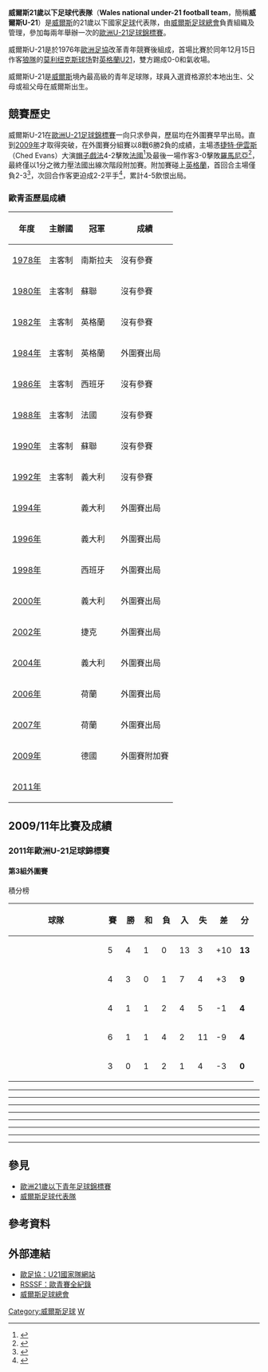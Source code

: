 {{National football team-2 
| Name               = 威爾斯U21<br />''Wales Under-21''
| Badge              = Football Association of Wales logo 2011.png
| Nickname           = 青龍（''Young Dragons''）
| Association        = [[威爾斯足球總會|威爾斯足球總會]]
| Confederation      = [[歐洲足協|歐洲足協]]（[[歐洲|歐洲]]）
| Coach              = {{flagicon|WAL}} 白賴仁·芬尼<br />（Brian Flynn，2004-）
| Most caps          = [[James_Thomas_(footballer)|占士·湯馬士]]<br />（James Thomas）
| Top scorer         = [[捷特·伊雲斯|-{zh-hans:契德·埃文斯;zh-hk:捷特·伊雲斯;zh-tw:契德·埃文斯;}-]]<br />（Ched Evans，11球）
| FIFA Trigramme     = [[Wales|WAL]]
| pattern_la1= |pattern_b1=_whitethinlines |pattern_ra1= |pattern_sh1=_white stripes
| leftarm1=FF0000 |body1=FF0000 |rightarm1=FF0000 |shorts1=FF0000 |socks1=FF0000
| pattern_la2= |pattern_b2= |pattern_ra2=|pattern_sh2=
| leftarm2=FFFA00 |body2=FFFA00 |rightarm2=FFFA00 |shorts2=007819 |socks2=FFFA00
| pattern_la3= |pattern_b3= _thinredsides|pattern_ra3=|pattern_sh3=
| leftarm3=FFFFFF |body3=FFFFFF |rightarm3=FFFFFF |shorts3=FFFFFF |socks3=FFFFFF
| First game         = {{fbu|21|ENG}} 0–0 威爾斯U-21 {{flagicon|WAL}}<br />（1976年12月15日，[[伍尔弗汉普顿|伍尔弗汉普顿]]，[[莫利纽克斯球场|莫利纽克斯球场]]）
| Largest win        = {{flagicon|WAL}} 威爾斯U-21 6–2 {{fbu-rt|21|CYP}}<br />（1993年10月22日，[[卡的夫|卡的夫]]，[[Ninian_Park|尼尼安公園球場]]）<br />及<br />{{flagicon|WAL}} 威爾斯U-21 5–1 {{fbu-rt|21|LUX}}<br />（2009年3月31日，[[Llanelli|拉內利]]，[[Parc_y_Scarlets|Parc y Scarlets]]）
| Largest loss       = {{fbu|21|ITA}} 8–1 威爾斯U-21 {{flagicon|WAL}}<br />（2003年9月5日，[[帕維亞|帕維亞]]，[[Stadio_Pietro_Fortunati|Stadio Pietro Fortunati]]）
| UEFAu21Champ apps  = --
| UEFAu21Champ first = --
| UEFAu21Champ best  = 外圍賽附加賽：[[2009年歐洲U-21足球錦標賽|2009年]]
}}
'''威爾斯21歲以下足球代表隊'''（'''Wales national under-21 football team'''，簡稱'''威爾斯U-21'''）是[[威爾斯|威爾斯]]的21歲以下國家[[英式足球|足球]]代表隊，由[[威爾斯足球總會|威爾斯足球總會]]負責組織及管理，參加每兩年舉辦一次的[[歐洲U-21足球錦標賽|歐洲U-21足球錦標賽]]。

威爾斯U-21是於1976年[[歐洲足協|歐洲足協]]改革青年競賽後組成，首場比賽於同年12月15日作客[[伍尔弗汉普顿流浪足球俱乐部|狼隊]]的[[莫利纽克斯球场|莫利纽克斯球场]]對[[英格蘭21歲以下足球代表隊|英格蘭U21]]，雙方踢成0-0和氣收場。

威爾斯U-21是[[威爾斯|威爾斯]]境內最高級的青年足球隊，球員入選資格源於本地出生、父母或祖父母在威爾斯出生。

== 競賽歷史 ==
威爾斯U-21在[[歐洲U-21足球錦標賽|歐洲U-21足球錦標賽]]一向只求參與，歷屆均在外圍賽早早出局。直到[[2009年歐洲U-21足球錦標賽|2009年]]才取得突破，在外圍賽分組賽以8戰6勝2負的成績，主場憑[[捷特·伊雲斯|捷特·伊雲斯]]（Ched Evans）大演[[帽子戲法|帽子戲法]]4-2擊敗[[法國21歲以下國家足球隊|法國]]<ref>{{cite web |language=en |url=http://www.uefa.com/competitions/under21/fixturesresults/round=15084/match=300189/index.html |title=France dazzled by Evans hat-trick |publisher=[[UEFA|''uefa.com'']] |accessdate=2009-09-15 |archive-date=2009-04-14 |archive-url=https://web.archive.org/web/20090414041852/http://www.uefa.com/competitions/under21/fixturesresults/round=15084/match=300189/index.html |dead-url=no }}</ref>及最後一場作客3-0擊敗[[羅馬尼亞21歲以下國家足球隊|羅馬尼亞]]<ref>{{cite web |language=en |url=http://www.uefa.com/competitions/under21/fixturesresults/round=15084/match=300194/index.html |title=Wales claim knockout victory in Romania |publisher=[[UEFA|''uefa.com'']] |accessdate=2009-09-15 |archive-date=2009-06-07 |archive-url=https://web.archive.org/web/20090607004935/http://www.uefa.com/competitions/under21/fixturesresults/round=15084/match=300194/index.html |dead-url=no }}</ref>，最終僅以1分之微力壓法國出線次階段附加賽。附加賽碰上[[英格蘭21歲以下足球代表隊|英格蘭]]，首回合主場僅負2-3<ref>{{cite web |language=en |url=http://www.uefa.com/competitions/under21/fixturesresults/round=15085/match=304063/report=rp.html |title=Agbonlahor puts England in command |publisher=[[UEFA|''uefa.com'']] |accessdate=2009-09-15 |archive-date=2008-10-14 |archive-url=https://web.archive.org/web/20081014013610/http://www.uefa.com/competitions/under21/fixturesresults/round=15085/match=304063/report=rp.html |dead-url=no }}</ref>，次回合作客更迫成2-2平手<ref>{{cite web |language=en |url=http://www.uefa.com/competitions/under21/fixturesresults/round=15085/match=304071/report=rp.html |title=England withstand Welsh onslaught |publisher=[[UEFA|''uefa.com'']] |accessdate=2009-09-15 |archive-date=2009-03-10 |archive-url=https://web.archive.org/web/20090310184828/http://www.uefa.com/competitions/under21/fixturesresults/round=15085/match=304071/report=rp.html |dead-url=no }}</ref>，累計4-5飲恨出局。

=== 歐青盃歷屆成績 ===
{| class="wikitable" cellpadding=5
|-
! 年度 !! 主辦國 !! 冠軍 !! 成績
|-
|[[1978_UEFA_European_Under-21_Football_Championship|1978年]] || 主客制 || {{flagicon|YUG}} 南斯拉夫 || 沒有參賽
|-
|[[1980_UEFA_European_Under-21_Football_Championship|1980年]] || 主客制 || {{flagicon|USSR}} 蘇聯 || 沒有參賽
|-  
|[[1982_UEFA_European_Under-21_Football_Championship|1982年]] || 主客制 || {{flagicon|ENG}} 英格蘭 || 沒有參賽
|-  
|[[1984_UEFA_European_Under-21_Football_Championship|1984年]] || 主客制 || {{flagicon|ENG}} 英格蘭 || 外圍賽出局
|-
|[[1986_UEFA_European_Under-21_Football_Championship|1986年]] || 主客制 || {{flagicon|ESP}} 西班牙 || 沒有參賽
|-
|[[1988_UEFA_European_Under-21_Football_Championship|1988年]] || 主客制 || {{flagicon|FRA}} 法國 || 沒有參賽
|-
|[[1990_UEFA_European_Under-21_Football_Championship|1990年]] || 主客制 || {{flagicon|USSR}} 蘇聯 || 沒有參賽
|-
|[[1992_UEFA_European_Under-21_Football_Championship|1992年]] || 主客制 || {{flagicon|ITA}} 義大利 || 沒有參賽
|-
|[[1994_UEFA_European_Under-21_Football_Championship|1994年]] || {{FRA}} || {{flagicon|ITA}} 義大利 || 外圍賽出局
|-
|[[1996_UEFA_European_Under-21_Football_Championship|1996年]] || {{ESP}} || {{flagicon|ITA}} 義大利 || 外圍賽出局
|-
|[[1998_UEFA_European_Under-21_Football_Championship|1998年]] || {{ROM}} || {{flagicon|ESP}} 西班牙 || 外圍賽出局
|-
|[[2000_UEFA_European_Under-21_Football_Championship|2000年]] || {{SVK}} || {{flagicon|ITA}} 義大利 || 外圍賽出局
|-
|[[2002_UEFA_European_Under-21_Football_Championship|2002年]] || {{SUI}} || {{flagicon|CZE}} 捷克 || 外圍賽出局
|-
|[[2004_UEFA_European_Under-21_Football_Championship|2004年]] || {{GER}} || {{flagicon|ITA}} 義大利 || 外圍賽出局
|-
|[[2006_UEFA_European_Under-21_Football_Championship|2006年]] || {{POR}} || {{flagicon|NED}} 荷蘭 || 外圍賽出局
|-
|[[2007年歐洲U-21足球錦標賽|2007年]] || {{NED}} || {{flagicon|NED}} 荷蘭 || 外圍賽出局
|-  
|[[2009年歐洲U-21足球錦標賽|2009年]] || {{SWE}} || {{flagicon|GER}} 德國 || 外圍賽附加賽
|- 
|[[2011年歐洲U-21足球錦標賽|2011年]] || {{DEN}} ||  || 
|}

== 2009/11年比賽及成績 ==

=== 2011年歐洲U-21足球錦標賽 ===
{{Main|2011年歐洲U-21足球錦標賽}}
==== 第3組外圍賽 ====
;積分榜
{| class="wikitable" style="text-align: center;"
|-
!width="175"|球隊
!width="20"|賽
!width="20"|勝
!width="20"|和
!width="20"|負
!width="20"|入
!width="20"|失
!width="20"|差
!width="20"|分
|-
|align="left"|{{fbu|21|WAL}}
|5||4||1||0||13||3||+10||'''13'''
|-
|align="left"|{{fbu|21|HUN}}
|4||3||0||1||7||4||+3||'''9'''
|-
|align="left"|{{fbu|21|ITA}}
|4||1||1||2||4||5||-1||'''4'''
|-
|align="left"|{{fbu|21|LUX}}
|6||1||1||4||2||11||-9||'''4'''
|-
|align="left"|{{fbu|21|BIH}}
|3||0||1||2||1||4||-3||'''0'''
|}

{{footballbox
|date = 2009年3月27日
|time = 19:30 [[欧洲中部夏令时间|CEST]]
|team1 = {{fbu|21|LUX}}
|score = 0 - 0
|report = [http://www.uefa.com/competitions/under21/fixturesresults/round=2000006/match=2000097/index.html 報告]
|team2 = {{fbu-rt|21|WAL}}
|goals1 =
|goals2 = 
|stadium = [[盧森堡|盧森堡]]，[[Ettelbruck|艾特貝魯克]]<br />[[Stade_Am_Deich|Stade Am Deich]]
|attendance = 520
|referee = {{flagicon|CRO}} Ante Vucemilovic-Simunovic jr.  }}
----
{{footballbox
|date = 2009年3月31日
|time = 20:30 [[欧洲中部夏令时间|CEST]]
|team1 = {{fbu|21|WAL}}
|score = 5 - 1
|report = [http://www.uefa.com/competitions/under21/fixturesresults/round=2000006/match=2000087/index.html 報告]
|team2 = {{fbu-rt|21|LUX}}
|goals1 = [[尼尔·埃德利|埃德利]] {{goal|10|pen.}}<br />[[約拿芬·布朗|布朗]] {{goal|11}}<br />[[安迪·金|金]] {{goal|23}}<br />[[西蒙·切尔奇|卓治]] {{goal|41}}<br />[[占士·威爾遜|威爾遜]] {{goal|79}}
|goals2 = [[Ben_Polidori|Polidori]] {{goal|57}}
|stadium = [[威爾斯|威爾斯]]，[[Llanelli|拉內利]]<br />[[Parc_y_Scarlets|Parc y Scarlets]]
|attendance = 2,924
|referee = {{flagicon|MLT}} Marco Borg  }}
----
{{footballbox
|date = 2009年8月12日
|time = 19:30 [[欧洲中部夏令时间|CEST]]
|team1 = {{fbu|21|WAL}}
|score = 4 - 1
|report = [http://www.uefa.com/competitions/under21/fixturesresults/round=2000006/match=2000085/index.html 報告]
|team2 = {{fbu-rt|21|HUN}}
|goals1 =[[肖恩·迈克唐纳德|麥當勞]] {{goal|16}}<br />[[捷特·伊雲斯|伊雲斯]] {{goal|36}} {{goal|42}}<br />[[安迪·金|金]] {{goal|90}}
|goals2 = {{goal|19}} [[Zsolt_Korcsmár|Korcsmár]]
|stadium =  [[威爾斯|威爾斯]]，[[雷克瑟姆|雷克瑟姆]]<br />[[The_Racecourse_Ground|跑馬廳球場]]
|attendance = 1,403
|referee = {{flagicon|CYP}} Christos Elia  }}
----
{{footballbox
|date = 2009年9月4日
|time =  20:45 [[欧洲中部夏令时间|CEST]]
|team1 = {{fbu|21|WAL}}
|score = 2 - 1
|report = [http://www.uefa.com/competitions/under21/fixturesresults/round=2000006/match=2000091/index.html 報告]
|team2 = {{fbu-rt|21|ITA}}
|goals1 = [[克里斯蒂安·里贝罗|里贝罗]] {{goal|9}}<br />[[阿隆·拉姆塞|藍斯]] {{goal|68}}
|goals2 = {{goal|23}} [[Alberto_Paloschi|Paloschi]]
|stadium = [[威爾斯|威爾斯]]，[[斯旺西|斯旺西]]<br />[[Liberty_Stadium|自由球場]]
|attendance = 5,366
|referee = {{flagicon|RUS}} Maxim Layushkin  }}
----
{{footballbox
|date = 2009年10月10日
|time = 13:45 [[欧洲中部时间|CET]]
|team1 = {{fbu|21|WAL}}
|score =  2 - 0
|report = [http://www.uefa.com/competitions/under21/fixturesresults/round=2000006/match=2000086/index.html 報告] 
|team2 = {{fbu-rt|21|BIH}}
|goals1 = [[捷特·伊雲斯|伊雲斯]] {{goal|56||90+2}}
|goals2 = 
|stadium =  [[威爾斯|威爾斯]]，[[雷克瑟姆|雷克瑟姆]]<br />[[The_Racecourse_Ground|跑馬廳球場]]
|attendance =
|referee = {{flagicon|CZE}} Radek Matejek }}
----
{{footballbox
|date = 2009年11月18日
|time = 16:00 [[欧洲中部时间|CET]]
|team1 = {{fbu|21|BIH}}
|score = 
|report = 
|team2 = {{fbu-rt|21|WAL}}
|goals1 =
|goals2 = 
|stadium = [[波斯尼亚和黑塞哥维那|波斯尼亚和黑塞哥维那]]，[[薩拉熱窩|薩拉熱窩]]<br />Grbavica
|attendance =
|referee = {{flagicon|FIN}} Petteri Kari  }}
----
{{footballbox
|date = 2010年9月4日
|time = 待定
|team1 = {{fbu|21|HUN}}
|score = 
|report = 
|team2 = {{fbu-rt|21|WAL}}
|goals1 =
|goals2 = 
|stadium = [[匈牙利|匈牙利]]，待定
|attendance =
|referee = 待定 }}
----
{{footballbox
|date = 2010年9月7日
|time = 待定
|team1 = {{fbu|21|ITA}}
|score = 
|report = 
|team2 = {{fbu-rt|21|WAL}}
|goals1 =
|goals2 = 
|stadium = [[義大利|義大利]]，待定
|attendance =
|referee = 待定 }}
----

== 參見 ==
* [[歐洲21歲以下青年足球錦標賽|歐洲21歲以下青年足球錦標賽]]
* [[威爾斯足球代表隊|威爾斯足球代表隊]]

== 參考資料 ==
{{reflist}}

== 外部連結 ==
* [http://www.uefa.com/competitions/under21/teams/team=200144/index.html 歐足協：U21國家隊網站] {{Wayback|url=http://www.uefa.com/competitions/under21/teams/team=200144/index.html |date=20100128063224 }}
* [http://www.rsssf.com/tablese/europe-u21.html RSSSF：歐青賽全紀錄]{{Wayback|url=http://www.rsssf.com/tablese/europe-u21.html |date=20051213223313 }}
* [https://web.archive.org/web/20100516115918/http://www.faw.org.uk/home 威爾斯足球總會] 

{{fb start}}
{{UEFA under-21 teams}}
{{fb end}}

[[Category:威爾斯足球|Category:威爾斯足球]]
[[Category:歐洲U21國家足球隊|W]]